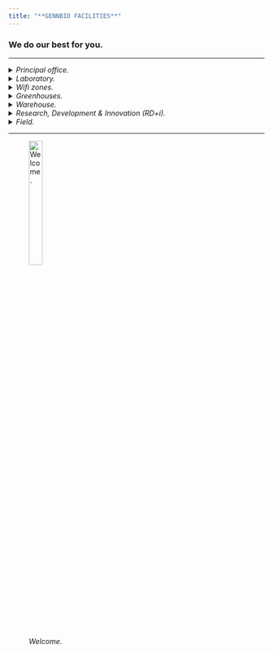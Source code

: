 ```yaml
---
title: "**GENNBIO FACILITIES**"
---
```


### We do our best for you.
___
<details> 
<summary> *Principal office.* </summary>


![*GENNBIO (Principal office).*](C:\Users\Dell\Desktop\GENNBIO.github.io\Chair 1_NN.jpg){width=50%}


</details>


<details> 
<summary> *Laboratory.* </summary>


![*Laboratory.*](C:\Users\Dell\Desktop\GENNBIO.github.io\LAB_NN23.png){width=50%}


![*Laboratory.*](C:\Users\Dell\Desktop\GENNBIO.github.io\Lab2_NN.jpg){width=50%}


![*In vitro technics.*](C:\Users\Dell\Desktop\GENNBIO.github.io\In vitro technics_NN.jpg){width=50%}


![*Ex vitro.*](C:\Users\Dell\Desktop\GENNBIO.github.io\Ex vitro_NN.jpg){width=50%}


</details>


<details> 
<summary> *Wifi zones.* </summary>

![*WiFi zone 1.*](C:\Users\Dell\Desktop\GENNBIO.github.io\Wifi zone 3_NN.jpg){width=50%}


![*WiFi zone 2.*](C:\Users\Dell\Desktop\GENNBIO.github.io\Wifi zone 2_NN.jpg){width=50%}


</details>


<details> 
<summary> *Greenhouses.* </summary>


![*Greenhouse 1.*](C:\Users\Dell\Desktop\GENNBIO.github.io\Greenhouse 1_NN.jpg){width=50%}


![*Greenhouse 2.*](C:\Users\Dell\Desktop\GENNBIO.github.io\Greenhouse 2_NN.jpg){width=50%}


![*Triple hybrid.*](C:\Users\Dell\Desktop\GENNBIO.github.io\TH1_NN.jpg){width=50%}


![*Stage 3.*](C:\Users\Dell\Desktop\GENNBIO.github.io\Stage3_NN.jpg){width=50%}


</details>


<details> 
<summary> *Warehouse.* </summary>


![*Warehouse 1.*](C:\Users\Dell\Desktop\GENNBIO.github.io\B2_NN.jpg){width=50%}


</details>


<details> 
<summary> *Research, Development & Innovation (RD+i).* </summary>


![*I SFA-UTC.*](C:\Users\Dell\Desktop\GENNBIO.github.io\ISFA-UTC_NN.jpg){width=50%}



![*Agri-business meetings.*](C:\Users\Dell\Desktop\GENNBIO.github.io\Meetings 4_NN.jpg){width=50%}


</details>


<details> 
<summary> *Field.* </summary>


![*Field.*](C:\Users\Dell\Desktop\GENNBIO.github.io\Field 1_NN.jpg){width=50%}


![*Field.*](C:\Users\Dell\Desktop\GENNBIO.github.io\Field 2_NN.jpg){width=50%}


</details>
___



![*Welcome.*](C:\Users\Dell\Desktop\GENNBIO.github.io\X_NN.gif){width=25%}

